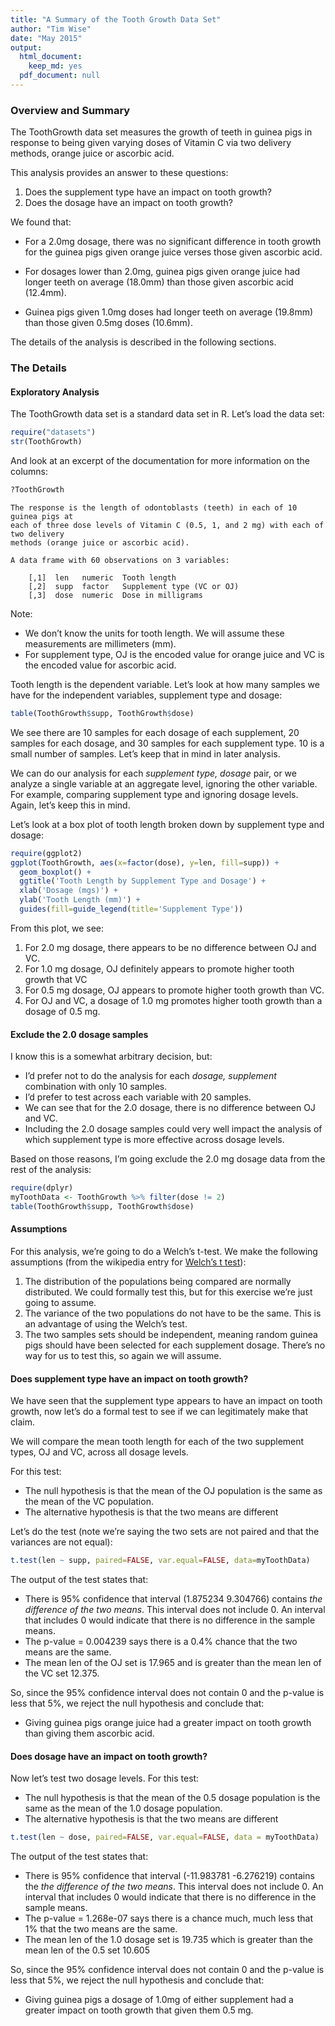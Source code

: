 ```yaml
---
title: "A Summary of the Tooth Growth Data Set"
author: "Tim Wise"
date: "May 2015"
output:
  html_document:
    keep_md: yes
  pdf_document: null
---
```


###  Overview and Summary

The ToothGrowth data set measures the growth of teeth in guinea pigs in response to being given varying doses of Vitamin C via two delivery methods, orange juice or ascorbic acid.

This analysis provides an answer to these questions: 

1. Does the supplement type have an impact on tooth growth?
1. Does the dosage have an impact on tooth growth?

We found that:

- For a 2.0mg dosage, there was no significant difference in tooth growth for the guinea pigs given orange juice verses those given ascorbic acid.

- For dosages lower than 2.0mg, guinea pigs given orange juice had longer teeth on average (18.0mm) than those given ascorbic acid (12.4mm).

- Guinea pigs given 1.0mg doses had longer teeth on average (19.8mm) than those given 0.5mg doses (10.6mm).

The details of the analysis is described in the following sections.

### The Details

####  Exploratory Analysis

The ToothGrowth data set is a standard data set in R. Let's load the data set:
```r
require("datasets")
str(ToothGrowth)
```

And look at an excerpt of the documentation for more information on the columns:
```r
?ToothGrowth
```
```
The response is the length of odontoblasts (teeth) in each of 10 guinea pigs at 
each of three dose levels of Vitamin C (0.5, 1, and 2 mg) with each of two delivery 
methods (orange juice or ascorbic acid).

A data frame with 60 observations on 3 variables:
    
    [,1]  len   numeric	 Tooth length
    [,2]  supp  factor	 Supplement type (VC or OJ)
    [,3]  dose  numeric	 Dose in milligrams
```
Note: 

- We don't know the units for tooth length. We will assume these measurements are millimeters (mm).
- For supplement type, OJ is the encoded value for orange juice and VC is the encoded value for ascorbic acid.

Tooth length is the dependent variable. Let's look at how many samples we have for the independent variables, supplement type and dosage:
```r
table(ToothGrowth$supp, ToothGrowth$dose)
```

We see there are 10 samples for each dosage of each supplement, 20 samples for each dosage, and 30 samples for each supplement type. 10 is a small number of samples. Let's keep that in mind in later analysis.

We can do our analysis for each _supplement type, dosage_ pair, or we analyze a single variable at an aggregate level, ignoring the other variable. For example, comparing supplement type and ignoring dosage levels. Again, let's keep this in mind.

Let's look at a box plot of tooth length broken down by supplement type and dosage:
```r
require(ggplot2)
ggplot(ToothGrowth, aes(x=factor(dose), y=len, fill=supp)) + 
  geom_boxplot() +
  ggtitle('Tooth Length by Supplement Type and Dosage') +
  xlab('Dosage (mgs)') +
  ylab('Tooth Length (mm)') +
  guides(fill=guide_legend(title='Supplement Type'))
```

From this plot, we see:

1. For 2.0 mg dosage, there appears to be no difference between OJ and VC. 
1. For 1.0 mg dosage, OJ definitely appears to promote higher tooth growth that VC
1. For 0.5 mg dosage, OJ appears to promote higher tooth growth than VC.
1. For OJ and VC, a dosage of 1.0 mg promotes higher tooth growth than a dosage of 0.5 mg.

####  Exclude the 2.0 dosage samples

I know this is a somewhat arbitrary decision, but:

- I'd prefer not to do the analysis for each _dosage, supplement_ combination with only 10 samples.
- I'd prefer to test across each variable with 20 samples. 
- We can see that for the 2.0 dosage, there is no difference between OJ and VC.
- Including the 2.0 dosage samples could very well impact the analysis of which supplement type is more effective across dosage levels.

Based on those reasons, I'm going exclude the 2.0 mg dosage data from the rest of the analysis:
```r
require(dplyr)
myToothData <- ToothGrowth %>% filter(dose != 2)
table(ToothGrowth$supp, ToothGrowth$dose)
````

####  Assumptions

For this analysis, we're going to do a Welch's t-test. We make the following assumptions (from the wikipedia entry for [Welch's t test](http://en.wikipedia.org/wiki/Welch%27s_t_test)):  

1. The distribution of the populations being compared are normally distributed. We could formally test this, but for this exercise we're just going to assume.
1. The variance of the two populations do not have to be the same. This is an advantage of using the Welch's test.
2. The two samples sets should be independent, meaning random guinea pigs should have been selected for each supplement dosage. There's no way for us to test this, so again we will assume.


#### Does supplement type have an impact on tooth growth?

We have seen that the supplement type appears to have an impact on tooth growth, now let's do a formal test to see if we can legitimately make that claim.

We will compare the mean tooth length for each of the two supplement types, OJ and VC, across all dosage levels. 

For this test: 

- The null hypothesis is that the mean of the OJ population is the same as the mean of the VC population. 
- The alternative hypothesis is that the two means are different

Let's do the test (note we're saying the two sets are not paired and that the variances are not equal):
```r
t.test(len ~ supp, paired=FALSE, var.equal=FALSE, data=myToothData)
```
The output of the test states that: 

- There is 95% confidence that interval (1.875234 9.304766) contains _the difference of the two means_. This interval does not include 0. An interval that includes 0 would indicate that there is no difference in the sample means.
- The p-value = 0.004239 says there is a 0.4% chance that the two means are the same.
- The mean len of the OJ set is 17.965 and is greater than the mean len of the VC set 12.375.

So, since the 95% confidence interval does not contain 0 and the p-value is less that 5%, we reject the null hypothesis and conclude that: 

- Giving guinea pigs orange juice had a greater impact on tooth growth than giving them ascorbic acid.

#### Does dosage have an impact on tooth growth?

Now let's test two dosage levels. For this test: 

- The null hypothesis is that the mean of the 0.5 dosage population is the same as the mean of the 1.0 dosage population. 
- The alternative hypothesis is that the two means are different

```r
t.test(len ~ dose, paired=FALSE, var.equal=FALSE, data = myToothData)
```
The output of the test states that: 

- There is 95% confidence that interval (-11.983781  -6.276219) contains the _the difference of the two means_. This interval does not include 0. An interval that includes 0 would indicate that there is no difference in the sample means.
- The p-value = 1.268e-07 says there is a chance much, much less that 1% that the two means are the same.
- The mean len of the 1.0 dosage set is 19.735 which is greater than the mean len of the 0.5 set 10.605

So, since the 95% confidence interval does not contain 0 and the p-value is less that 5%, we reject the null hypothesis and conclude that: 

- Giving guinea pigs a dosage of 1.0mg of either supplement had a greater impact on tooth growth that given them 0.5 mg.



